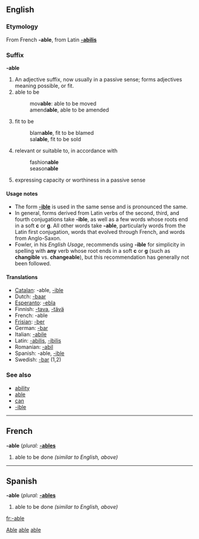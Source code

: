 {{see|able}}
==English==

===Etymology===
From French '''-able''', from Latin '''[[-abilis]]'''

===Suffix===
'''-able'''

# An adjective suffix, now usually in a passive sense; forms adjectives meaning possible, or fit.
# able to be
#:mov'''able''': able to be moved
#:amend'''able''', able to be amended
# fit to be
#:blam'''able''', fit to be blamed
#:sal'''able''', fit to be sold
# relevant or suitable to, in accordance with
#:fashion'''able'''
#:season'''able'''
# expressing capacity or worthiness in a passive sense

====Usage notes====
*The form '''[[-ible]]''' is used in the same sense and is pronounced the same.
*In general, forms derived from Latin verbs of the second, third, and fourth conjugations take '''-ible''', as well as a few words whose roots end in a soft '''c ''' or '''g'''. All other words take '''-able''', particularly words from the Latin first conjugation, words that evolved through French, and words from Anglo-Saxon.
*Fowler, in his ''English Usage'', recommends using '''-ible''' for simplicity in spelling with '''any''' verb whose root ends in a soft '''c ''' or '''g''' (such as '''changible''' vs. '''changeable'''), but this recommendation has generally not been followed.

====Translations====
*[[Catalan]]: -able, [[-ible]]
*Dutch: [[-baar]]
*[[Esperanto]]: [[-ebla]]
*Finnish: [[-tava]], [[-tävä]]
*French: -able
*[[Frisian]]: [[-ber]]
*German: [[-bar]]
*Italian: [[-abile]]
*Latin: [[-abilis]], [[-ibilis]]
*Romanian: [[-abil]]
*Spanish: -able, [[-ible]]
*Swedish: [[-bar]] (1,2)

===See also===
*[[ability]]
*[[able]]
*[[can]]
*[[-ible]]

----
==French==
'''-able''' (''plural:'' '''[[-ables]]'''

# able to be done ''(similar to English, above)''

----

==Spanish==
'''-able''' (''plural:'' '''[[-ables]]'''

# able to be done ''(similar to English, above)''

[[Category:English suffixes|Able]]
[[Category:French suffixes|able]]
[[Category:Spanish suffixes|able]]

[[fr:-able]]